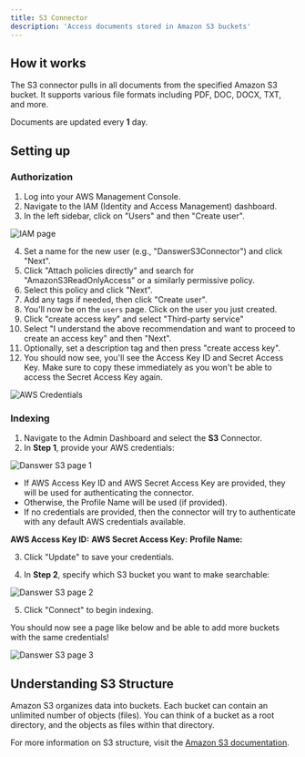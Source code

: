 ```yaml
---
title: S3 Connector
description: 'Access documents stored in Amazon S3 buckets'
---
```


## How it works
The S3 connector pulls in all documents from the specified Amazon S3 bucket. It supports various file formats including PDF, DOC, DOCX, TXT, and more.

Documents are updated every **1** day.

## Setting up

### Authorization

1. Log into your AWS Management Console.
2. Navigate to the IAM (Identity and Access Management) dashboard.
3. In the left sidebar, click on "Users" and then "Create user".

![IAM page](/images/connectors/blob/s3/iam.png)

4. Set a name for the new user (e.g., "DanswerS3Connector") and click "Next".
5. Click "Attach policies directly" and search for "AmazonS3ReadOnlyAccess" or a similarly permissive policy.
6. Select this policy and click "Next".
7. Add any tags if needed, then click "Create user".
8. You'll now be on the `users` page. Click on the user you just created. 
9. Click "create access key" and select "Third-party service"
10. Select "I understand the above recommendation and want to proceed to create an access key" and then "Next".
11. Optionally, set a description tag and then press "create access key".
12. You should now see, you'll see the Access Key ID and Secret Access Key. Make sure to copy these immediately as you won't be able to access the Secret Access Key again.


![AWS Credentials](/images/connectors/blob/s3/accesskeyspage.png)

### Indexing

1. Navigate to the Admin Dashboard and select the **S3** Connector.
2. In **Step 1**, provide your AWS credentials:

![Danswer S3 page 1](/images/connectors/blob/s3/danswer1.png)


* If AWS Access Key ID and AWS Secret Access Key are provided, they will be used for authenticating the connector.
* Otherwise, the Profile Name will be used (if provided).
* If no credentials are provided, then the connector will try to authenticate with any default AWS credentials available.

**AWS Access Key ID:**
**AWS Secret Access Key:**
**Profile Name:**


3. Click "Update" to save your credentials.

4. In **Step 2**, specify which S3 bucket you want to make searchable:

![Danswer S3 page 2](/images/connectors/blob/s3/danswer2.png)

5. Click "Connect" to begin indexing.

You should now see a page like below and be able to add more buckets with the same credentials!

![Danswer S3 page 3](/images/connectors/blob/s3/danswer3.png)


## Understanding S3 Structure

Amazon S3 organizes data into buckets. Each bucket can contain an unlimited number of objects (files). You can think of a bucket as a root directory, and the objects as files within that directory.

For more information on S3 structure, visit the [Amazon S3 documentation](https://docs.aws.amazon.com/AmazonS3/latest/userguide/Welcome.html).